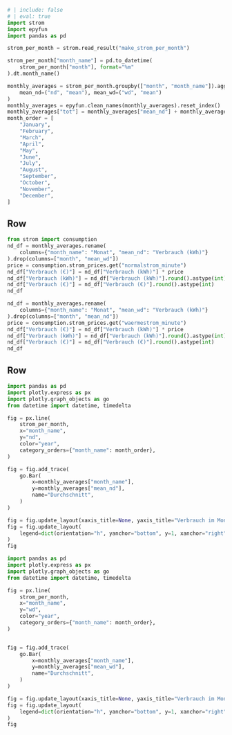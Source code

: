 ```python
# | include: false
# | eval: true
import strom
import epyfun
import pandas as pd

strom_per_month = strom.read_result("make_strom_per_month")

strom_per_month["month_name"] = pd.to_datetime(
    strom_per_month["month"], format="%m"
).dt.month_name()

monthly_averages = strom_per_month.groupby(["month", "month_name"]).agg(
    mean_nd=("nd", "mean"), mean_wd=("wd", "mean")
)
monthly_averages = epyfun.clean_names(monthly_averages).reset_index()
monthly_averages["tot"] = monthly_averages["mean_nd"] + monthly_averages["mean_wd"]
month_order = [
    "January",
    "February",
    "March",
    "April",
    "May",
    "June",
    "July",
    "August",
    "September",
    "October",
    "November",
    "December",
]
```

## Row

```python
from strom import consumption
nd_df = monthly_averages.rename(
    columns={"month_name": "Monat", "mean_nd": "Verbrauch (kWh)"}
).drop(columns=["month", "mean_wd"])
price = consumption.strom_prices.get("normalstrom_minute")
nd_df["Verbrauch (€)"] = nd_df["Verbrauch (kWh)"] * price
nd_df["Verbrauch (kWh)"] = nd_df["Verbrauch (kWh)"].round().astype(int)
nd_df["Verbrauch (€)"] = nd_df["Verbrauch (€)"].round().astype(int)
nd_df
```

```python
nd_df = monthly_averages.rename(
    columns={"month_name": "Monat", "mean_wd": "Verbrauch (kWh)"}
).drop(columns=["month", "mean_nd"])
price = consumption.strom_prices.get("waermestrom_minute")
nd_df["Verbrauch (€)"] = nd_df["Verbrauch (kWh)"] * price
nd_df["Verbrauch (kWh)"] = nd_df["Verbrauch (kWh)"].round().astype(int)
nd_df["Verbrauch (€)"] = nd_df["Verbrauch (€)"].round().astype(int)
nd_df
```


## Row

```python
import pandas as pd
import plotly.express as px
import plotly.graph_objects as go
from datetime import datetime, timedelta

fig = px.line(
    strom_per_month,
    x="month_name",
    y="nd",
    color="year",
    category_orders={"month_name": month_order},
)

fig = fig.add_trace(
    go.Bar(
        x=monthly_averages["month_name"],
        y=monthly_averages["mean_nd"],
        name="Durchschnitt",
    )
)

fig = fig.update_layout(xaxis_title=None, yaxis_title="Verbrauch im Monat (kWh)")
fig = fig.update_layout(
    legend=dict(orientation="h", yanchor="bottom", y=1, xanchor="right", x=0.75)
)
fig
```


```python
import pandas as pd
import plotly.express as px
import plotly.graph_objects as go
from datetime import datetime, timedelta

fig = px.line(
    strom_per_month,
    x="month_name",
    y="wd",
    color="year",
    category_orders={"month_name": month_order},
)


fig = fig.add_trace(
    go.Bar(
        x=monthly_averages["month_name"],
        y=monthly_averages["mean_wd"],
        name="Durchschnitt",
    )
)

fig = fig.update_layout(xaxis_title=None, yaxis_title="Verbrauch im Monat (kWh)")
fig = fig.update_layout(
    legend=dict(orientation="h", yanchor="bottom", y=1, xanchor="right", x=0.75)
)
fig
```


